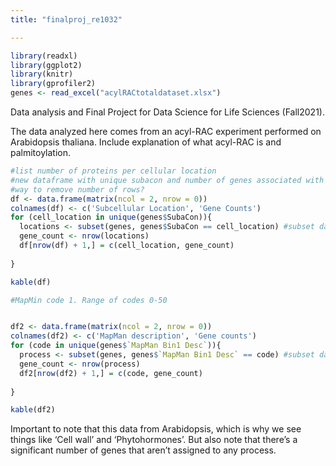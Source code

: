 ```yaml
---
title: "finalproj_re1032"

---
```


```r
library(readxl)
library(ggplot2)
library(knitr)
library(gprofiler2)
genes <- read_excel("acylRACtotaldataset.xlsx")

```

Data analysis and Final Project for Data Science for Life Sciences (Fall2021).

The data analyzed here comes from an acyl-RAC experiment performed on Arabidopsis thaliana. Include explanation of what acyl-RAC is and palmitoylation.
```r
#list number of proteins per cellular location
#new dataframe with unique subacon and number of genes associated with them
#way to remove number of rows?
df <- data.frame(matrix(ncol = 2, nrow = 0))
colnames(df) <- c('Subcellular Location', 'Gene Counts')
for (cell_location in unique(genes$SubaCon)){
  locations <- subset(genes, genes$SubaCon == cell_location) #subset dataframe of cellular location and genes in that location.
  gene_count <- nrow(locations)
  df[nrow(df) + 1,] = c(cell_location, gene_count)
  
}

kable(df)

```


```r
#MapMin code 1. Range of codes 0-50


df2 <- data.frame(matrix(ncol = 2, nrow = 0))
colnames(df2) <- c('MapMan description', 'Gene counts')
for (code in unique(genes$`MapMan Bin1 Desc`)){
  process <- subset(genes, genes$`MapMan Bin1 Desc` == code) #subset dataframe of cellular location and genes in that location.
  gene_count <- nrow(process)
  df2[nrow(df2) + 1,] = c(code, gene_count)
  
}

kable(df2)

```
Important to note that this data from Arabidopsis, which is why we see things like 'Cell wall' and 'Phytohormones'. But also note that there's a significant number of genes that aren't assigned to any process. 
